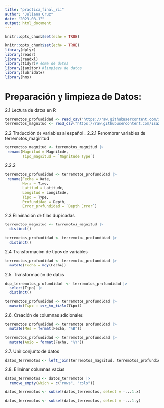 ```yaml
---
title: "practica_final_rii"
author: "Juliana Cruz"
date: "2023-08-17"
output: html_document
---
```


```r
knitr::opts_chunk$set(echo = TRUE)
```

```r
knitr::opts_chunk$set(echo = TRUE)
library(dplyr)
library(readr)
library(readxl)
library(tidyr)# doma de datos
library(janitor) #limpieza de datos
library(lubridate)
library(hms)
```

# Preparación y limpieza de Datos:

2.1 Lectura de datos en R 

```r
terremotos_profundidad <- read_csv("https://raw.githubusercontent.com/isa229/programacion_analisis_datos_ii/main/terremotos_profundidad.csv")
terremotos_magnitud <- read_csv("https://raw.githubusercontent.com/isa229/programacion_analisis_datos_ii/main/terremotos_magnitud.csv")
```
2.2 Traducción de variables al español
_
2.2.1 Renombrar variables de terremotos_maginitud

```r
terremotos_magnitud <- terremotos_magnitud |> 
 rename(Magnitud = Magnitude,
        Tipo_magnitud = `Magnitude Type`)

```

2.2.2

```r
terremotos_profundidad <- terremotos_profundidad |> 
 rename(Fecha = Date,
        Hora = Time,
        Latitud = Latitude,
        Longitud = Longitude,
        Tipo = Type, 
        Profundidad = Depth,
        Error_profundidad = `Depth Error`)
```

2.3 Eliminación de filas duplicadas


```r
terremotos_magnitud <- terremotos_magnitud |> 
  distinct()
```


```r
terremotos_profundidad <- terremotos_profundidad |> 
  distinct()
```

2.4 Transformación de tipos de variables 

```r
terremotos_profundidad <- terremotos_profundidad |> 
  mutate(Fecha = mdy(Fecha))
```

2.5. Transformación de datos

```r
dup_terremotos_profundidad  <- terremotos_profundidad |>  
  select(Tipo) |> 
  distinct()

terremotos_profundidad <- terremotos_profundidad |> 
  mutate(Tipo = str_to_title(Tipo))

```

2.6. Creación de columnas adicionales

```r
terremotos_profundidad <- terremotos_profundidad |> 
  mutate(Mes = format(Fecha, "%B"))

terremotos_profundidad <- terremotos_profundidad |> 
  mutate(Anio = format(Fecha, "%Y"))
```

2.7. Unir conjunto de datos

```r
datos_terremotos <- left_join(terremotos_magnitud, terremotos_profundidad, by = "ID")
```

2.8. Eliminar columnas vacías

```r
datos_terremotos <- datos_terremotos |> 
  remove_empty(which = c("rows", "cols"))

datos_terremotos <- subset(datos_terremotos, select = -...1.x)

datos_terremotos <- subset(datos_terremotos, select = -...1.y)
```


